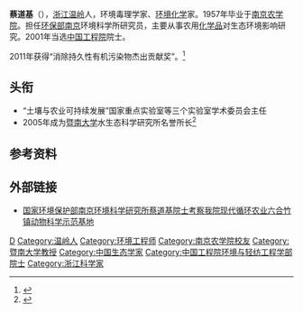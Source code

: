 '''蔡道基'''（{{bd|1935年|6月1日|}}），[[浙江|浙江]][[温岭|温岭]]人，环境毒理学家、[[环境化学|环境化学]]家。1957年毕业于[[南京农学院|南京农学院]]。担任[[环保部|环保部]][[南京|南京]]环境科学所研究员，主要从事农用[[化学品|化学品]]对生态环境影响研究。2001年当选[[中国工程院|中国工程院]]院士。

2011年获得“消除持久性有机污染物杰出贡献奖”。<ref>{{Cite web |url=http://www.instrument.com.cn/news/20110517/061693.shtml |title=蔡道基院士获2011年“消除持久性有机污染物杰出贡献奖” |accessdate=2015-08-19 |archive-date=2013-08-14 |archive-url=https://web.archive.org/web/20130814170338/http://www.instrument.com.cn/news/20110517/061693.shtml |dead-url=no }}</ref>

== 头衔 ==
*“土壤与农业可持续发展”国家重点实验室等三个实验室学术委员会主任
*2005年成为[[暨南大学|暨南大学]]水生态科学研究所名誉所长<ref >{{cite web |url=http://news.sina.com.cn/o/2005-04-12/08535628450s.shtml |language= |title=著名环境毒理学家　蔡道基院士受聘暨大 |publisher=南方日报 |date=2005年4月12日 |accessdate= |archive-date=2016-03-04 |archive-url=https://web.archive.org/web/20160304222800/http://news.sina.com.cn/o/2005-04-12/08535628450s.shtml |dead-url=no }}</ref>

== 参考资料 ==
{{reflist}}

== 外部链接 ==
*[http://home.jaas.ac.cn/Article/news/200810/2474.html 国家环境保护部南京环境科学研究所蔡道基院士考察我院现代循环农业六合竹镇动物科学示范基地]{{dead link|date=2018年4月 |bot=InternetArchiveBot |fix-attempted=yes }}

{{中国工程院环境与轻纺工程学部院士}}

{{Authority control}}
{{DEFAULTSORT:C蔡}}
[[Category:蔡姓|D]]
[[Category:温岭人|Category:温岭人]]
[[Category:环境工程师|Category:环境工程师]]
[[Category:南京农学院校友|Category:南京农学院校友]]
[[Category:暨南大学教授|Category:暨南大学教授]]
[[Category:中国生态学家|Category:中国生态学家]]
[[Category:中国工程院环境与轻纺工程学部院士|Category:中国工程院环境与轻纺工程学部院士]]
[[Category:浙江科学家|Category:浙江科学家]]
